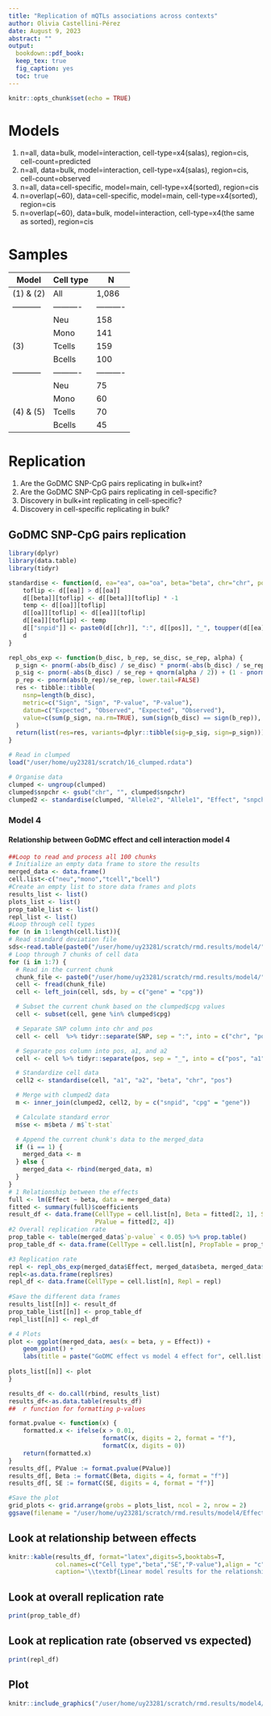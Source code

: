 ```yaml
---
title: "Replication of mQTLs associations across contexts"
author: Olivia Castellini-Pérez
date: August 9, 2023
abstract: ""
output:  
  bookdown::pdf_book:
  keep_tex: true
  fig_caption: yes
  toc: true
---
```


```r
knitr::opts_chunk$set(echo = TRUE)
```

# Models 

(1) n=all, data=bulk, model=interaction, cell-type=x4(salas), region=cis, cell-count=predicted
(2) n=all, data=bulk, model=interaction, cell-type=x4(salas), region=cis, cell-count=observed
(3) n=all, data=cell-specific, model=main, cell-type=x4(sorted), region=cis
(4) n=overlap(~60), data=cell-specific, model=main, cell-type=x4(sorted), region=cis
(5) n=overlap(~60), data=bulk, model=interaction, cell-type=x4(the same as sorted), region=cis

# Samples

|   Model   |Cell type |    N     |
|-----------|----------|----------|
| (1) & (2) |   All    |   1,086  |
|-----------|----------|----------|
|           |   Neu    |    158   |
|           |   Mono   |    141   |
|   (3)     |  Tcells  |    159   |
|           |  Bcells  |    100   |
|-----------|----------|----------|
|           |   Neu    |    75    |
|           |   Mono   |    60    |
| (4) & (5) |  Tcells  |    70    |
|           |  Bcells  |    45    |

# Replication

1. Are the GoDMC SNP-CpG pairs replicating in bulk+int?
2. Are the GoDMC SNP-CpG pairs replicating in cell-specific? 
3. Discovery in bulk+int replicating in cell-specific?  
4. Discovery in cell-specific replicating in bulk?

## GoDMC SNP-CpG pairs replication

```r
library(dplyr)
library(data.table)
library(tidyr)
```

```r
standardise <- function(d, ea="ea", oa="oa", beta="beta", chr="chr", pos="pos") {
    toflip <- d[[ea]] > d[[oa]]
    d[[beta]][toflip] <- d[[beta]][toflip] * -1
    temp <- d[[oa]][toflip]
    d[[oa]][toflip] <- d[[ea]][toflip]
    d[[ea]][toflip] <- temp
    d[["snpid"]] <- paste0(d[[chr]], ":", d[[pos]], "_", toupper(d[[ea]]), "_", toupper(d[[oa]]))
    d
}

repl_obs_exp <- function(b_disc, b_rep, se_disc, se_rep, alpha) {
  p_sign <- pnorm(-abs(b_disc) / se_disc) * pnorm(-abs(b_disc) / se_rep) + ((1 - pnorm(-abs(b_disc) / se_disc)) * (1 - pnorm(-abs(b_disc) / se_rep)))
  p_sig <- pnorm(-abs(b_disc) / se_rep + qnorm(alpha / 2)) + (1 - pnorm(-abs(b_disc) / se_rep - qnorm(alpha / 2)))
  p_rep <- pnorm(abs(b_rep)/se_rep, lower.tail=FALSE)
  res <- tibble::tibble(
    nsnp=length(b_disc),
    metric=c("Sign", "Sign", "P-value", "P-value"),
    datum=c("Expected", "Observed", "Expected", "Observed"),
    value=c(sum(p_sign, na.rm=TRUE), sum(sign(b_disc) == sign(b_rep)), sum(p_sig, na.rm=TRUE), sum(p_rep < alpha, na.rm=TRUE))
  )
  return(list(res=res, variants=dplyr::tibble(sig=p_sig, sign=p_sign)))
}

# Read in clumped
load("/user/home/uy23281/scratch/16_clumped.rdata")

# Organise data
clumped <- ungroup(clumped)
clumped$snpchr <- gsub("chr", "", clumped$snpchr)
clumped2 <- standardise(clumped, "Allele2", "Allele1", "Effect", "snpchr", "snppos")

```

### Model 4 
#### Relationship between GoDMC effect and cell interaction model 4 
```r
##Loop to read and process all 100 chunks 
# Initialize an empty data frame to store the results
merged_data <- data.frame()
cell.list<-c("neu","mono","tcell","bcell")
#Create an empty list to store data frames and plots 
results_list <- list()
plots_list <- list()
prop_table_list <- list()
repl_list <- list()
#Loop through cell types
for (n in 1:length(cell.list)){
# Read standard deviation file 
sds<-read.table(paste0("/user/home/uy23281/scratch/rmd.results/model4/",cell.list[n],"/sd.methy.txt"),header=T,sep="\t")
# Loop through 7 chunks of cell data
for (i in 1:7) {
  # Read in the current chunk
  chunk_file <- paste0("/user/home/uy23281/scratch/rmd.results/model4/",cell.list[n],"/res.cis.", i, ".gz")
  cell <- fread(chunk_file)
  cell <- left_join(cell, sds, by = c("gene" = "cpg"))

  # Subset the current chunk based on the clumped$cpg values
  cell <- subset(cell, gene %in% clumped$cpg)

  # Separate SNP column into chr and pos
  cell <- cell  %>% tidyr::separate(SNP, sep = ":", into = c("chr", "pos"))

  # Separate pos column into pos, a1, and a2
  cell <- cell %>% tidyr::separate(pos, sep = "_", into = c("pos", "a1", "a2"))

  # Standardize cell data
  cell2 <- standardise(cell, "a1", "a2", "beta", "chr", "pos")

  # Merge with clumped2 data
  m <- inner_join(clumped2, cell2, by = c("snpid", "cpg" = "gene"))

  # Calculate standard error
  m$se <- m$beta / m$`t-stat`

  # Append the current chunk's data to the merged_data
  if (i == 1) {
    merged_data <- m
  } else {
    merged_data <- rbind(merged_data, m)
  }
}
# 1 Relationship between the effects
full <- lm(Effect ~ beta, data = merged_data)
fitted <- summary(full)$coefficients
result_df <- data.frame(CellType = cell.list[n], Beta = fitted[2, 1], SE = fitted[2, 2],
                        PValue = fitted[2, 4])
#2 Overall replication rate
prop_table <- table(merged_data$`p-value` < 0.05) %>% prop.table()
prop_table_df <- data.frame(CellType = cell.list[n], PropTable = prop_table)

#3 Replication rate 
repl <- repl_obs_exp(merged_data$Effect, merged_data$beta, merged_data$StdErr, merged_data$se, 5e-6)
repl<-as.data.frame(repl$res)
repl_df <- data.frame(CellType = cell.list[n], Repl = repl)
  
#Save the different data frames 
results_list[[n]] <- result_df
prop_table_list[[n]] <- prop_table_df
repl_list[[n]] <- repl_df

# 4 Plots
plot <- ggplot(merged_data, aes(x = beta, y = Effect)) +
    geom_point() +
    labs(title = paste("GoDMC effect vs model 4 effect for", cell.list[n]))
  
plots_list[[n]] <- plot
}

results_df <- do.call(rbind, results_list)
results_df<-as.data.table(results_df)
##  r function for formatting p-values

format.pvalue <- function(x) {
    formatted.x <- ifelse(x > 0.01,
                          formatC(x, digits = 2, format = "f"),
                          formatC(x, digits = 0))
    return(formatted.x)
}
results_df[, PValue := format.pvalue(PValue)]
results_df[, Beta := formatC(Beta, digits = 4, format = "f")]
results_df[, SE := formatC(SE, digits = 4, format = "f")]

#Save the plot 
grid_plots <- grid.arrange(grobs = plots_list, ncol = 2, nrow = 2)
ggsave(filename = "/user/home/uy23281/scratch/rmd.results/model4/Effect.plot.png", plot = grid_plots)
```

## Look at relationship between effects
```r
knitr::kable(results_df, format="latex",digits=5,booktabs=T,
             col.names=c("Cell type","beta","SE","P-value"),align = "c",
             caption='\\textbf{Linear model results for the relationship between GoDMC and model 4 effects}')
```

## Look at overall replication rate
```r
print(prop_table_df)
```

## Look at replication rate (observed vs expected)
```r
print(repl_df)
```
## Plot
```r
knitr::include_graphics("/user/home/uy23281/scratch/rmd.results/model4/Effect.plot.png")

```
